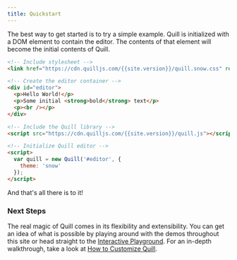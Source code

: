```yaml
---
title: Quickstart
---
```


The best way to get started is to try a simple example. Quill is initialized with a DOM element to contain the editor. The contents of that element will become the initial contents of Quill.

```html
<!-- Include stylesheet -->
<link href="https://cdn.quilljs.com/{{site.version}}/quill.snow.css" rel="stylesheet" />

<!-- Create the editor container -->
<div id="editor">
  <p>Hello World!</p>
  <p>Some initial <strong>bold</strong> text</p>
  <p><br /></p>
</div>

<!-- Include the Quill library -->
<script src="https://cdn.quilljs.com/{{site.version}}/quill.js"></script>

<!-- Initialize Quill editor -->
<script>
  var quill = new Quill('#editor', {
    theme: 'snow'
  });
</script>
```

And that's all there is to it!

### Next Steps

The real magic of Quill comes in its flexibility and extensibility. You can get an idea of what is possible by playing around with the demos throughout this site or head straight to the [Interactive Playground](/playground/). For an in-depth walkthrough, take a look at [How to Customize Quill](/guides/how-to-customize-quill/).
